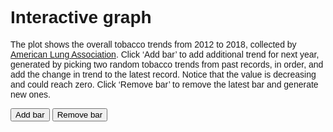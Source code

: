 # Interactive graph

<style>
  * {
    font-family: sans-serif;
  }
</style> 

<div id="plot">
</div>

<p>The plot shows the overall tobacco trends from 2012 to 2018, collected by <a href="https://www.lung.org/research/trends-in-lung-disease/tobacco-trends-brief/overall-tobacco-trends">American Lung Association</a>. Click 'Add bar' to add additional trend for next year, generated by picking two random tobacco trends from past records, in order, and add the change in trend to the latest record. Notice that the value is decreasing and could reach zero. Click 'Remove bar' to remove the latest bar and generate new ones.</p>

<button type="button" onclick="add()">Add bar</button>
<button type="button" onclick="remove()">Remove bar</button>

<script src="https://cdn.jsdelivr.net/npm/d3@7"></script>
<script src="scripts/myscript.js"></script>
